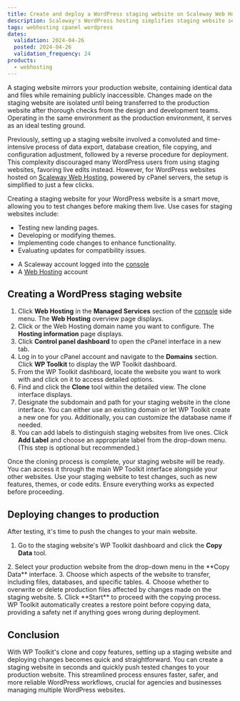 ```yaml
---
title: Create and deploy a WordPress staging website on Scaleway Web Hosting
description: Scaleway's WordPress hosting simplifies staging website set up to facilitate testing of changes before going live, optimizing workflow, and ensuring compatibility.
tags: webhosting cpanel wordpress
dates:
  validation: 2024-04-26
  posted: 2024-04-26
  validation_frequency: 24
products:
  - webhosting
---
```




A staging website mirrors your production website, containing identical data and files while remaining publicly inaccessible.
Changes made on the staging website are isolated until being transferred to the production website after thorough checks from the design and development teams. Operating in the same environment as the production environment, it serves as an ideal testing ground.

Previously, setting up a staging website involved a convoluted and time-intensive process of data export, database creation, file copying, and configuration adjustment, followed by a reverse procedure for deployment.
This complexity discouraged many WordPress users from using staging websites, favoring live edits instead. However, for WordPress websites hosted on [Scaleway Web Hosting](https://www.scaleway.com/en/web-hosting/), powered by cPanel servers, the setup is simplified to just a few clicks.

Creating a staging website for your WordPress website is a smart move, allowing you to test changes before making them live. Use cases for staging websites include:
* Testing new landing pages.
* Developing or modifying themes.
* Implementing code changes to enhance functionality.
* Evaluating updates for compatibility issues.

<Requirements />

- A Scaleway account logged into the [console](https://console.scaleway.com)
- A [Web Hosting](/webhosting/) account

## Creating a WordPress staging website

1. Click **Web Hosting** in the **Managed Services** section of the [console](https://console.scaleway.com/) side menu. The **Web Hosting** overview page displays.
2. Click <Icon name="seeMore" /> or the Web Hosting domain name you want to configure. The **Hosting information** page displays.
3. Click **Control panel dashboard** to open the cPanel interface in a new tab.
4. Log in to your cPanel account and navigate to the **Domains** section. Click **WP Toolkit** to display the WP Toolkit dashboard.
   <Lightbox image={image} alt="" size="medium" />
5. From the WP Toolkit dashboard, locate the website you want to work with and click on it to access detailed options.
6. Find and click the **Clone** tool within the detailed view. The clone interface displays.
   <Lightbox image={image2} alt="" size="medium" />
7. Designate the subdomain and path for your staging website in the clone interface.
   <Message type="note">
     You can either use an existing domain or let WP Toolkit create a new one for you. Additionally, you can customize the database name if needed.
   </Message>
8. You can add labels to distinguish staging websites from live ones. Click **Add Label** and choose an appropriate label from the drop-down menu. (This step is optional but recommended.)
  <Lightbox image={image3} alt="" size="medium" />

Once the cloning process is complete, your staging website will be ready. You can access it through the main WP Toolkit interface alongside your other websites.
Use your staging website to test changes, such as new features, themes, or code edits. Ensure everything works as expected before proceeding.

## Deploying changes to production

After testing, it's time to push the changes to your main website.

1. Go to the staging website's WP Toolkit dashboard and click the **Copy Data** tool.
 <Lightbox image={image4} alt="" size="medium" />
2. Select your production website from the drop-down menu in the **Copy Data** interface.
3. Choose which aspects of the website to transfer, including files, databases, and specific tables.
4. Choose whether to overwrite or delete production files affected by changes made on the staging website.
5. Click **Start** to proceed with the copying process.
<Message type="tip">
 WP Toolkit automatically creates a restore point before copying data, providing a safety net if anything goes wrong during deployment.
</Message>

## Conclusion

With WP Toolkit's clone and copy features, setting up a staging website and deploying changes becomes quick and straightforward. You can create a staging website in seconds and quickly push tested changes to your production website.
This streamlined process ensures faster, safer, and more reliable WordPress workflows, crucial for agencies and businesses managing multiple WordPress websites.